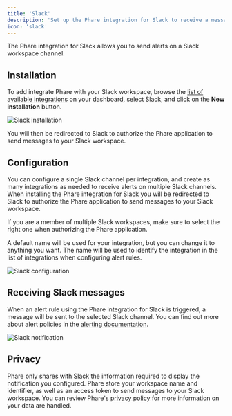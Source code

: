 ```yaml
---
title: 'Slack'
description: 'Set up the Phare integration for Slack to receive a message in your Slack workspace when your website or server is down.'
icon: 'slack'
---
```


The Phare integration for Slack allows you to send alerts on a Slack workspace channel.

## Installation

To add integrate Phare with your Slack workspace, browse the [list of available integrations](https://app.phare.io/organization/apps) on your dashboard, select Slack, and click on the **New installation** button.

<Frame type="glass">
  <img class="border rounded-lg" src="/images/integrations/slack/slack-installation.webp" alt="Slack installation" />
</Frame>

You will then be redirected to Slack to authorize the Phare application to send messages to your Slack workspace.

## Configuration

You can configure a single Slack channel per integration, and create as many integrations as needed to receive alerts on multiple Slack channels. When installing the Phare integration for Slack you will be redirected to Slack to authorize the Phare application to send messages to your Slack workspace.

If you are a member of multiple Slack workspaces, make sure to select the right one when authorizing the Phare application.

A default name will be used for your integration, but you can change it to anything you want. The name will be used to identify the integration in the list of integrations when configuring alert rules.

<Frame type="glass">
  <img class="border rounded-lg" src="/images/integrations/slack/slack-configuration.webp" alt="Slack configuration" />
</Frame>

## Receiving Slack messages

When an alert rule using the Phare integration for Slack is triggered, a message will be sent to the selected Slack channel. You can find out more about alert policies in the [alerting documentation](/uptime/alerting).

<Frame type="glass">
  <img class="border rounded-lg" src="/images/integrations/slack/slack-notification.webp" alt="Slack notification" />
</Frame>

## Privacy

Phare only shares with Slack the information required to display the notification you configured. Phare store your workspace name and identifier, as well as an access token to send messages to your Slack workspace. You can review Phare's [privacy policy](https://phare.io/legal/privacy-policy) for more information on your data are handled.
